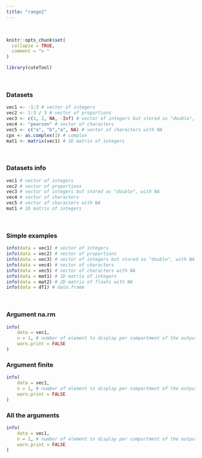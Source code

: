 ---
title: "range2"
---
<br>
```{r, include = FALSE}
knitr::opts_chunk$set(
  collapse = TRUE,
  comment = "> "
)
```

```{r setup}
library(cuteTool)
```
<br>

### Datasets

```{r}
vec1 <- -1:3 # vector of integers
vec2 <- 1:3 / 3 # vector of proportions
vec3 <- c(1, 2, NA, -Inf) # vector of integers but stored as "double", with NA and Inf
vec4 <- "pearson" # vector of characters
vec5 <- c("a", "b","a", NA) # vector of characters with NA
cpx <- as.complex(1) # complex
mat1 <- matrix(vec1) # 1D matrix of integers
```

<br>

### Datasets info

```{r}
vec1 # vector of integers
vec2 # vector of proportions
vec3 # vector of integers but stored as "double", with NA
vec4 # vector of characters
vec5 # vector of characters with NA
mat1 # 1D matrix of integers
```
<br>

### Simple examples

```{r}
info(data = vec1) # vector of integers
info(data = vec2) # vector of proportions
info(data = vec3) # vector of integers but stored as "double", with NA and Inf
info(data = vec4) # vector of characters
info(data = vec5) # vector of characters with NA
info(data = mat1) # 1D matrix of integers
info(data = mat2) # 2D matrix of floats with NA
info(data = df1) # data.frame
```
<br>

### Argument na.rm
```{r}
info(
    data = vec1, 
    n = 1, # number of element to display per compartment of the output list (i.e., head(..., n))
    warn.print = FALSE
)
```

### Argument finite
```{r}
info(
    data = vec1, 
    n = 1, # number of element to display per compartment of the output list (i.e., head(..., n))
    warn.print = FALSE
)
```

### All the arguments
```{r}
info(
    data = vec1, 
    n = 1, # number of element to display per compartment of the output list (i.e., head(..., n))
    warn.print = FALSE
)
```
